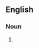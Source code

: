 {{also|shop-walker}}

==English==

===Noun===
{{en-noun}}

# {{lb|en|British}} {{alt form of|shop-walker|lang=en}}